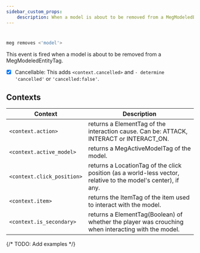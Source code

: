 ```yaml
---
sidebar_custom_props:
    description: When a model is about to be removed from a MegModeledEntityTag.
---
```

#
```js
meg removes <'model'>
```
This event is fired when a model is about to be removed from a MegModeledEntityTag.

- [x] Cancellable: This adds `<context.cancelled>` and `- determine 'cancelled'` or `'cancelled:false'`.

## Contexts

| Context                    | Description                                                                                                   |
| -------------------------- | ------------------------------------------------------------------------------------------------------------- |
| `<context.action>`         | returns a ElementTag of the interaction cause. Can be: ATTACK, INTERACT or INTERACT_ON.                       |
| `<context.active_model>`   | returns a MegActiveModelTag of the model.                                                                     |
| `<context.click_position>` | returns a LocationTag of the click position (as a world-less vector, relative to the model's center), if any. |
| `<context.item>`           | returns the ItemTag of the item used to interact with the model.                                              |
| `<context.is_secondary>`   | returns a ElementTag(Boolean) of whether the player was crouching when interacting with the model.            |

{/* 
TODO: Add examples
 */}
